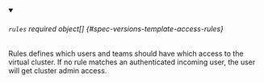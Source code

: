 


<details className="config-field" data-expandable="true" open>
<summary>

###### `rules` <span className="config-field-required" data-required="false">required</span> <span className="config-field-type">object[]</span> <span className="config-field-default"></span> <span className="config-field-enum"></span> {#spec-versions-template-access-rules}

Rules defines which users and teams should have which access to the virtual
cluster. If no rule matches an authenticated incoming user, the user will get cluster admin
access.

</summary>

<PartialRulesreference />


</details>
